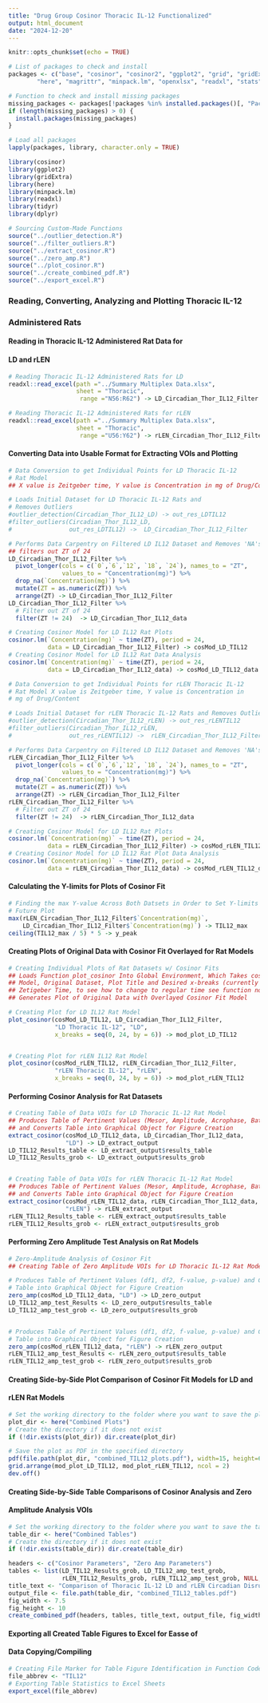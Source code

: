 ```yaml
---
title: "Drug Group Cosinor Thoracic IL-12 Functionalized"
output: html_document
date: "2024-12-20"
---
```


```r
knitr::opts_chunk$set(echo = TRUE)

# List of packages to check and install
packages <- c("base", "cosinor", "cosinor2", "ggplot2", "grid", "gridExtra",
        "here", "magrittr", "minpack.lm", "openxlsx", "readxl", "stats", "tidyr", "dplyr")

# Function to check and install missing packages
missing_packages <- packages[!packages %in% installed.packages()[, "Package"]]
if (length(missing_packages) > 0) {
  install.packages(missing_packages)
}

# Load all packages
lapply(packages, library, character.only = TRUE)

library(cosinor)
library(ggplot2)
library(gridExtra)
library(here)
library(minpack.lm)
library(readxl)
library(tidyr)
library(dplyr)
```


```r
# Sourcing Custom-Made Functions
source("../outlier_detection.R")
source("../filter_outliers.R")
source("../extract_cosinor.R")
source("../zero_amp.R")
source("../plot_cosinor.R")
source("../create_combined_pdf.R")
source("../export_excel.R")
```


### Reading, Converting, Analyzing and Plotting Thoracic IL-12 
### Administered Rats 
#### Reading in Thoracic IL-12 Administered Rat Data for 
#### LD and rLEN
```r
# Reading Thoracic IL-12 Administered Rats for LD
readxl::read_excel(path ="../Summary Multiplex Data.xlsx",
                   sheet = "Thoracic",
                    range ="N56:R62") -> LD_Circadian_Thor_IL12_Filter

# Reading Thoracic IL-12 Administered Rats for rLEN
readxl::read_excel(path ="../Summary Multiplex Data.xlsx",
                   sheet = "Thoracic",
                    range ="U56:Y62") -> rLEN_Circadian_Thor_IL12_Filter
```


#### Converting Data into Usable Format for Extracting VOIs and Plotting
```r
# Data Conversion to get Individual Points for LD Thoracic IL-12 
# Rat Model
## X value is Zeitgeber time, Y value is Concentration in mg of Drug/Content

# Loads Initial Dataset for LD Thoracic IL-12 Rats and 
# Removes Outliers
#outlier_detection(Circadian_Thor_IL12_LD) -> out_res_LDTIL12
#filter_outliers(Circadian_Thor_IL12_LD, 
#                out_res_LDTIL12) ->  LD_Circadian_Thor_IL12_Filter

# Performs Data Carpentry on Filtered LD IL12 Dataset and Removes 'NA's,
## filters out ZT of 24
LD_Circadian_Thor_IL12_Filter %>%
  pivot_longer(cols = c(`0`,`6`,`12`, `18`, `24`), names_to = "ZT", 
               values_to = "Concentration(mg)") %>%
  drop_na(`Concentration(mg)`) %>%
  mutate(ZT = as.numeric(ZT)) %>%
  arrange(ZT) -> LD_Circadian_Thor_IL12_Filter
LD_Circadian_Thor_IL12_Filter %>%
  # Filter out ZT of 24
  filter(ZT != 24)  -> LD_Circadian_Thor_IL12_data

# Creating Cosinor Model for LD IL12 Rat Plots
cosinor.lm(`Concentration(mg)` ~ time(ZT), period = 24,
           data = LD_Circadian_Thor_IL12_Filter) -> cosMod_LD_TIL12
# Creating Cosinor Model for LD IL12 Rat Data Analysis
cosinor.lm(`Concentration(mg)` ~ time(ZT), period = 24,
           data = LD_Circadian_Thor_IL12_data) -> cosMod_LD_TIL12_data
```

```r
# Data Conversion to get Individual Points for rLEN Thoracic IL-12 
# Rat Model X value is Zeitgeber time, Y value is Concentration in 
# mg of Drug/Content

# Loads Initial Dataset for rLEN Thoracic IL-12 Rats and Removes Outliers
#outlier_detection(Circadian_Thor_IL12_rLEN) -> out_res_rLENTIL12
#filter_outliers(Circadian_Thor_IL12_rLEN, 
#                out_res_rLENTIL12) ->  rLEN_Circadian_Thor_IL12_Filter

# Performs Data Carpentry on Filtered LD IL12 Dataset and Removes 'NA's
rLEN_Circadian_Thor_IL12_Filter %>%
  pivot_longer(cols = c(`0`,`6`,`12`, `18`, `24`), names_to = "ZT", 
               values_to = "Concentration(mg)") %>%
  drop_na(`Concentration(mg)`) %>%
  mutate(ZT = as.numeric(ZT)) %>%
  arrange(ZT) -> rLEN_Circadian_Thor_IL12_Filter
rLEN_Circadian_Thor_IL12_Filter %>%
  # Filter out ZT of 24
  filter(ZT != 24)  -> rLEN_Circadian_Thor_IL12_data

# Creating Cosinor Model for LD IL12 Rat Plots
cosinor.lm(`Concentration(mg)` ~ time(ZT), period = 24,
           data = rLEN_Circadian_Thor_IL12_Filter) -> cosMod_rLEN_TIL12
# Creating Cosinor Model for LD IL12 Rat Plot Data Analysis
cosinor.lm(`Concentration(mg)` ~ time(ZT), period = 24,
           data = rLEN_Circadian_Thor_IL12_data) -> cosMod_rLEN_TIL12_data
```


#### Calculating the Y-limits for Plots of Cosinor Fit
```r
# Finding the max Y-value Across Both Datsets in Order to Set Y-limits of 
# Future Plot
max(rLEN_Circadian_Thor_IL12_Filter$`Concentration(mg)`, 
    LD_Circadian_Thor_IL12_Filter$`Concentration(mg)`) -> TIL12_max
ceiling(TIL12_max / 5) * 5 -> y_peak
```


#### Creating Plots of Original Data with Cosinor Fit Overlayed for Rat Models
```r
# Creating Individual Plots of Rat Datasets w/ Cosinor Fits
## Loads Function plot_cosinor Into Global Environment, Which Takes cosMod 
## Model, Original Dataset, Plot Title and Desired x-breaks (currently set for
## Zetigeber Time, to see how to change to regular time see function notes) and
## Generates Plot of Original Data with Overlayed Cosinor Fit Model

# Creating Plot for LD IL12 Rat Model
plot_cosinor(cosMod_LD_TIL12, LD_Circadian_Thor_IL12_Filter, 
             "LD Thoracic IL-12", "LD",
             x_breaks = seq(0, 24, by = 6)) -> mod_plot_LD_TIL12


# Creating Plot for rLEN IL12 Rat Model
plot_cosinor(cosMod_rLEN_TIL12, rLEN_Circadian_Thor_IL12_Filter, 
             "rLEN Thoracic IL-12", "rLEN",
             x_breaks = seq(0, 24, by = 6)) -> mod_plot_rLEN_TIL12
```


#### Performing Cosinor Analysis for Rat Datasets
```r
# Creating Table of Data VOIs for LD Thoracic IL-12 Rat Model
## Produces Table of Pertinent Values (Mesor, Amplitude, Acrophase, Bathyphase)
## and Converts Table into Graphical Object for Figure Creation
extract_cosinor(cosMod_LD_TIL12_data, LD_Circadian_Thor_IL12_data,
                "LD") -> LD_extract_output
LD_TIL12_Results_table <- LD_extract_output$results_table
LD_TIL12_Results_grob <- LD_extract_output$results_grob


# Creating Table of Data VOIs for rLEN Thoracic IL-12 Rat Model
## Produces Table of Pertinent Values (Mesor, Amplitude, Acrophase, Bathyphase)
## and Converts Table into Graphical Object for Figure Creation
extract_cosinor(cosMod_rLEN_TIL12_data, rLEN_Circadian_Thor_IL12_data,
                "rLEN") -> rLEN_extract_output
rLEN_TIL12_Results_table <- rLEN_extract_output$results_table
rLEN_TIL12_Results_grob <- rLEN_extract_output$results_grob
```


#### Performing Zero Amplitude Test Analysis on Rat Models
```r
# Zero-Amplitude Analysis of Cosinor Fit
## Creating Table of Zero Amplitude VOIs for LD Thoracic IL-12 Rat Model

# Produces Table of Pertinent Values (df1, df2, f-value, p-value) and Converts 
# Table into Graphical Object for Figure Creation
zero_amp(cosMod_LD_TIL12_data, "LD") -> LD_zero_output
LD_TIL12_amp_test_Results <- LD_zero_output$results_table
LD_TIL12_amp_test_grob <- LD_zero_output$results_grob


# Produces Table of Pertinent Values (df1, df2, f-value, p-value) and Converts 
# Table into Graphical Object for Figure Creation
zero_amp(cosMod_rLEN_TIL12_data, "rLEN") -> rLEN_zero_output
rLEN_TIL12_amp_test_Results <- rLEN_zero_output$results_table
rLEN_TIL12_amp_test_grob <- rLEN_zero_output$results_grob
```


#### Creating Side-by-Side Plot Comparison of Cosinor Fit Models for LD and 
#### rLEN Rat Models
```r
# Set the working directory to the folder where you want to save the plot
plot_dir <- here("Combined Plots")
# Create the directory if it does not exist
if (!dir.exists(plot_dir)) dir.create(plot_dir)  

# Save the plot as PDF in the specified directory
pdf(file.path(plot_dir, "combined_TIL12_plots.pdf"), width=15, height=6)
grid.arrange(mod_plot_LD_TIL12, mod_plot_rLEN_TIL12, ncol = 2)
dev.off()
```


#### Creating Side-by-Side Table Comparisons of Cosinor Analysis and Zero
#### Amplitude Analysis VOIs
```r
# Set the working directory to the folder where you want to save the tables
table_dir <- here("Combined Tables")
# Create the directory if it does not exist
if (!dir.exists(table_dir)) dir.create(table_dir)  

headers <- c("Cosinor Parameters", "Zero Amp Parameters")
tables <- list(LD_TIL12_Results_grob, LD_TIL12_amp_test_grob, 
               rLEN_TIL12_Results_grob, rLEN_TIL12_amp_test_grob, NULL, NULL)
title_text <- "Comparison of Thoracic IL-12 LD and rLEN Circadian Disruption Values"
output_file <- file.path(table_dir, "combined_TIL12_tables.pdf")
fig_width <- 7.5
fig_height <- 10
create_combined_pdf(headers, tables, title_text, output_file, fig_width, fig_height)
```


#### Exporting all Created Table Figures to Excel for Easse of
#### Data Copying/Compiling
```r
# Creating File Marker for Table Figure Identification in Function Code
file_abbrev <- "TIL12"
# Exporting Table Statistics to Excel Sheets
export_excel(file_abbrev)
```